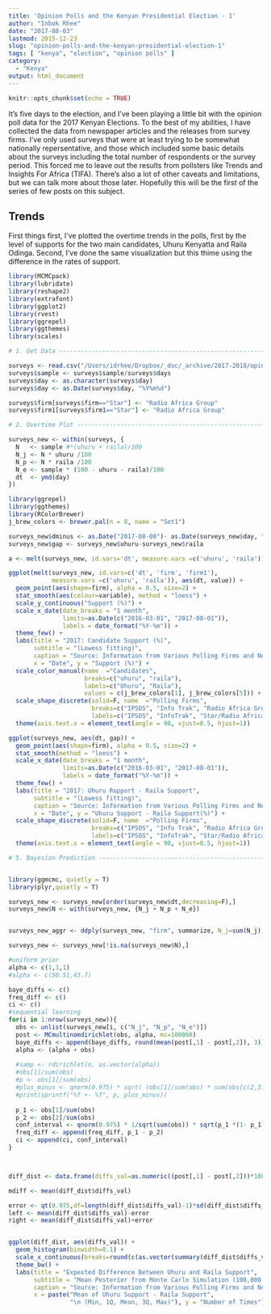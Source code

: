 ```yaml
---
title: 'Opinion Polls and the Kenyan Presidential Election - 1'
author: "Inbok Rhee"
date: "2017-08-03"
lastmod: 2015-12-23
slug: "opinion-polls-and-the-kenyan-presidential-election-1"
tags: [ "kenya", "election", "opinion polls" ]
category:
  - "Kenya"
output: html_document
---
```


```r
knitr::opts_chunk$set(echo = TRUE)
```


It's five days to the election, and I've been playing a little bit with the opinion poll data for the 2017 Kenyan Elections. To the best of my abilities, I have collected the data from newspaper articles and the releases from survey firms. I've only used surveys that were at least trying to be somewhat nationally repersentative, and those which included some basic details about the surveys including the total number of respondents or the survey period. This forced me to leave out the results from pollsters like Trends and Insights For Africa (TIFA). There's also a lot of other caveats and limitations, but we can talk more about those later. Hopefully this will be the first of the series of few posts on this subject.

## Trends

First things first, I've plotted the overtime trends in the polls, first by the level of supports for the two main candidates, Uhuru Kenyatta and Raila Odinga. Second, I've done the same visualization but this thime using the difference in the rates of support.


```r

library(MCMCpack)
library(lubridate)
library(reshape2)
library(extrafont)
library(ggplot2)
library(rvest)
library(ggrepel)
library(ggthemes)
library(scales)

# 1. Get Data --------------------------------------------------------------

surveys <- read.csv("/Users/idrhee/Dropbox/_doc/_archive/2017-2018/opinion_polls/2014_Seoul_Mayoral_Election_Analysis-master/kenya2017_fin.csv")
surveys$sample <- surveys$sample/surveys$days
surveys$day <- as.character(surveys$day)
surveys$day <- as.Date(surveys$day, "%Y%m%d")

surveys$firm[surveys$firm=="Star"] <- "Radio Africa Group"
surveys$firm1[surveys$firm1=="Star"] <- "Radio Africa Group"

# 2. Overtime Plot --------------------------------------------------------

surveys_new <- within(surveys, {
  N   <- sample #*(uhuru + raila)/100
  N_j <- N * uhuru /100
  N_p <- N * raila /100
  N_e <- sample * (100 - uhuru - raila)/100 
  dt  <- ymd(day)
})

library(ggrepel)
library(ggthemes)
library(RColorBrewer)
j_brew_colors <- brewer.pal(n = 8, name = "Set1")

surveys_new$dminus <- as.Date("2017-08-08")- as.Date(surveys_new$day, "%Y%m%d")
surveys_new$gap <- surveys_new$uhuru-surveys_new$raila

a <- melt(surveys_new, id.vars='dt', measure.vars =c('uhuru', 'raila'))

ggplot(melt(surveys_new, id.vars=c('dt', 'firm', 'firm1'), 
            measure.vars =c('uhuru', 'raila')), aes(dt, value)) + 
  geom_point(aes(shape=firm), alpha = 0.5, size=2) + 
  stat_smooth(aes(colour=variable), method = "loess") + 
  scale_y_continuous("Support (%)") + 
  scale_x_date(date_breaks = "1 month",  
               limits=as.Date(c("2016-03-01", "2017-08-01")),
               labels = date_format("%Y-%m")) + 
  theme_few() +
  labs(title = "2017: Candidate Support (%)",
       subtitle = "(Lowess fitting)",
       caption = "Source: Information from Various Polling Firms and News Media", 
       x = "Date", y = "Support (%)") +
  scale_color_manual(name  ="Candidates",
                     breaks=c("uhuru", "raila"),
                     labels=c("Uhuru", "Raila"),
                     values = c(j_brew_colors[1], j_brew_colors[5])) +
  scale_shape_discrete(solid=F, name  ="Polling Firms",
                       breaks=c("IPSOS", "Info Trak", "Radio Africa Group", "Zogby", "Centre for African Progress"),
                       labels=c("IPSOS", "InfoTrak", "Star/Radio Africa", "Zogby", "Centre for African Progress")) +  
  theme(axis.text.x = element_text(angle = 90, vjust=0.5, hjust=1))


```

```r


ggplot(surveys_new, aes(dt, gap)) +
  geom_point(aes(shape=firm), alpha = 0.5, size=2) +
  stat_smooth(method = "loess") +
  scale_x_date(date_breaks = "1 month", 
               limits=as.Date(c("2016-03-01", "2017-08-01")),
               labels = date_format("%Y-%m")) +
  theme_few() +
  labs(title = "2017: Uhuru Rupport - Raila Support",
       subtitle = "(Lowess fitting)",
       caption = "Source: Information from Various Polling Firms and News Media", 
       x = "Date", y = "Uhuru Support - Raila Support(%)") +
  scale_shape_discrete(solid=F, name  ="Polling Firms",
                       breaks=c("IPSOS", "Info Trak", "Radio Africa Group", "Zogby", "Centre for African Progress"),
                       labels=c("IPSOS", "InfoTrak", "Star/Radio Africa", "Zogby", "Centre for African Progress")) + 
  theme(axis.text.x = element_text(angle = 90, vjust=0.5, hjust=1)) 
```



```r
# 5. Bayesian Prediction --------------------------------------------------


library(ggmcmc, quietly = T)
library(plyr,quietly = T)

surveys_new <- surveys_new[order(surveys_new$dt,decreasing=F),]
surveys_new$N <- with(surveys_new, {N_j + N_p + N_e})


surveys_new_aggr <- ddply(surveys_new, "firm", summarize, N_j=sum(N_j), N=sum(N), N_p=sum(N_p), N_e=sum(N_e))

surveys_new <- surveys_new[!is.na(surveys_new$N),]

#uniform prior 
alpha <- c(1,1,1)
#alpha <- c(50.51,43.7)

baye_diffs <- c()
freq_diff <- c()
ci <- c()
#sequential learning  
for(i in 1:nrow(surveys_new)){
  obs <- unlist(surveys_new[i, c("N_j", "N_p", "N_e")])
  post <- MCmultinomdirichlet(obs, alpha, mc=100000)
  baye_diffs <- append(baye_diffs, round(mean(post[,1] - post[,2]), 3))
  alpha <- (alpha + obs)
  
  #samp <- rdirichlet(n, as.vector(alpha))
  #obs[1]/sum(obs) 
  #p <- obs[1]/sum(obs)
  #plus_minus <- qnorm(0.975) * sqrt( (obs[1]/sum(obs) * sum(obs[c(2,3)])/sum(obs))/(sum(obs) - 1))
  #print(sprintf("%f +- %f", p, plus_minus))
  
  p_1 <- obs[1]/sum(obs)
  p_2 <- obs[2]/sum(obs)
  conf_interval <- qnorm(0.975) * 1/sqrt(sum(obs)) * sqrt(p_1 *(1- p_1) + p_2 * (1 - p_2) + 2 * p_1 * p_2)
  freq_diff <- append(freq_diff, p_1 - p_2)
  ci <- append(ci, conf_interval)
}



diff_dist <- data.frame(diffs_val=as.numeric((post[,1] - post[,2]))*100)

mdiff <- mean(diff_dist$diffs_val)

error <- qt(0.975,df=length(diff_dist$diffs_val)-1)*sd(diff_dist$diffs_val)/sqrt(length(diff_dist$diffs_val))
left <- mean(diff_dist$diffs_val)-error
right <- mean(diff_dist$diffs_val)+error


ggplot(diff_dist, aes(diffs_val)) + 
  geom_histogram(binwidth=0.1) + 
  scale_x_continuous(breaks=round(c(as.vector(summary(diff_dist$diffs_val))), digits=3)) +
  theme_bw() +
  labs(title = "Expexted Difference Between Uhuru and Raila Support",
       subtitle = "Mean Posterior from Monte Carlo Simulation (100,000 times)",
       caption = "Source: Information from Various Polling Firms and News Media", 
       x = paste("Mean of Uhuru Support - Raila Support", 
                 "\n (Min, 1Q, Mean, 3Q, Max)"), y = "Number of Times")
```

